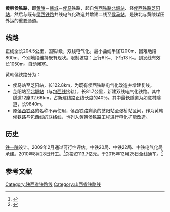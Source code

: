 {{Infobox rail system-route
|rail_name=黄韩侯铁路
|other_name=
|system_length=204.5 km
|length_in_operation=
|total_length=
|tracklength=
|name_bgcolor=
|min_width=
|box_width=
|style=
|banner_color=blue
|sec_banner_color=
|third_banner_color=
|logo_filename=
|logo_width=
|logo_bgcolor=
|logo_alt=
|logo_note=
|image=
|imagesize=
|caption=
|code_name=
|locale={{CHN}}[[山西省|山西省]]、[[陕西省|陕西省]]
|service_type=
|status=
|network=
|stations=
|start=
|lines=
|main_route=
|secondary_route=
|branch_route=
|standard=[[国铁I级|Ⅰ级铁路]]
|character=
|other_systems=
|main_stations=
|constructor=
|track=2（[[复线铁路|复线铁路]]）
|average_station_distance=
|max_speed=
|orbital_plane=
|track_gauge={{standard gauge}}（[[标准轨|标准轨]]）
|distance_between_mainlines=
|min_radius=1200 m 至 800 m
|max_grade=上行 6‰、下行13‰
|elevation=
|control=
|block_signal=[[自动闭塞|自动闭塞]]
|engine=
|electrified=
|rollingstock=
|fleet_size=
|begin_operation=
|end_operation=
|operation_note=
|open_operation=
|time_first=
|time_last=
|ridership=
|owner=
|operator=
|franchise=
|hq=
|key_person=
|website=
|route_map={{bs-map|inline=1|map=
CONTg~~ ~~ ~~{{RoutemapRoute|Licon=u|[[同蒲铁路|同蒲铁路]]往[[大同站|大同站]]方向}}
\ABZg+l\CONTfq~~ ~~ ~~{{RoutemapRoute|Licon=r|[[侯月铁路|侯月铁路]]往[[月山站|月山站]]方向}}
\DST\~~ ~~[[侯马北站|侯马北站]]~~[[编组站|编组站]]
CONTgq\ABZgr\~~ ~~ ~~{{RoutemapRoute|Licon=l|[[同蒲铁路|同蒲铁路]]往[[华山站_(陕西省)|华山站]]方向}}
BHF~~ ~~[[侯马站|侯马站]]
HST~~ ~~[[西贺村站|西贺村站]]
HST~~ ~~[[新绛站|新绛站]]
HST~~ ~~[[稷山站|稷山站]]
HST~~ ~~[[百底站|百底站]]~~[[会让站|会让站]]
HST~~ ~~[[河津站|河津站]]
HST~~ ~~[[清涧站|清涧站]]
HST~~ ~~[[禹门口站|禹门口站]]
HST~~ ~~[[下峪口站|下峪口站]]
HST~~ ~~[[白村站|白村站]]
BHF~~ ~~[[韩城站|韩城站]]
HST~~ ~~[[芝阳站|芝阳站]]~~[[会让站|会让站]]
\xABZgl\CONTfq~~ ~~ ~~{{RoutemapRoute|Licon=r|[[侯西铁路|侯西铁路]]往[[西安站|西安站]]方向}}
exHST~~ ~~[[合阳北站|合阳北站]]
exHST~~ ~~[[澄城站|澄城站]]
exHST~~ ~~[[史官站|史官站]]
CONTgq\xABZg+r\~~ ~~ ~~{{RoutemapRoute|Licon=l|[[包西铁路|包西铁路]]往[[包头西站|包头西站]]方向}}
BST~~ ~~[[北塬站|北塬站]]
\xABZgl\CONTfq~~ ~~ ~~{{RoutemapRoute|Licon=r|[[包西铁路|包西铁路]]往[[张桥站|张桥站]]方向}}
exBST~~ ~~[[黄陵南站|黄陵南站]]
exBST~~ ~~下翟庄线路所
exBST~~ ~~[[龙宫站|龙宫站]]
exCONTf~~ ~~ ~~{{RoutemapRoute|Licon=d|[[黄陵矿业铁路专用线|黄陵矿业铁路专用线]]}}
}}
}}
'''黄韩侯铁路'''，即[[黄陵县|黄陵]]－[[韩城市|韩城]]－[[侯马市|侯马]]铁路，起自[[包西铁路|包西铁路]][[北塬站|北塬站]]、经[[侯西铁路|侯西铁路]][[芝阳站|芝阳站]]，然后与既有[[侯西铁路|侯西铁路]]共线电气化改造并增建二线至[[侯马站|侯马站]]。是陕北与黄陵煤田外运的重要通道。
==线路==
正线全长204.5公里，国铁I级，双线电气化。最小曲线半径1200m、困难地段800m、个别地段维持既有现状。限制坡度：上行6‰、下行13‰。到发线有效长1050m。自动闭塞。

黄韩侯铁路分为：
*侯马站至芝阳站，长122.8km，为既有侯西铁路电气化改造并增建复线。
*芝阳站至[[北塬站|北塬站]]（与[[包西线|包西线]]接轨），长81.7公里，新建双线电气化铁路。其中隧道12座32.66km，占新建线路正线长度的40％。其中最长隧道为如意村隧道，长9840m。
*原[[侯西铁路|侯西铁路]]的名称不再使用，侯西铁路剩余的芝阳站至张桥站区间，作为黄韩侯铁路与包西线的联络线，也列入黄韩侯铁路工程进行电化扩能改造。 
==历史==
[[中铁第一勘察设计院|铁一院]]设计。2009年2月通过可行性评估。中铁20局、中铁22局、中铁电气化局承建。2010年8月28日开工。<ref>{{cite web |url=http://news.sohu.com/20100829/n274544564.shtml |title=黄韩侯铁路动工 |publisher=人民网 |date=2010-08-28 |author=陆娅楠 |accessdate=2014-01-11 |archive-date=2014-01-11 |archive-url=https://web.archive.org/web/20140111094613/http://news.sohu.com/20100829/n274544564.shtml |dead-url=no }}</ref>总投资113.7亿元。于2015年12月25日全线通车。<ref>{{cite web |url=http://china.cnr.cn/gdgg/20151225/t20151225_520929859.shtml |title=晋陕煤运新通道黄韩侯铁路全线开通 |publisher=央广网 |date=2015-12-25 |author=郭淼 |accessdate=2015-12-25 |archive-date=2015-12-26 |archive-url=https://web.archive.org/web/20151226045844/http://china.cnr.cn/gdgg/20151225/t20151225_520929859.shtml |dead-url=no }}</ref>
==参考文献==
{{Reflist}}

{{黄韩侯铁路}}
{{中国铁路}}
[[Category:陕西省铁路线|Category:陕西省铁路线]]
[[Category:山西省铁路线|Category:山西省铁路线]]